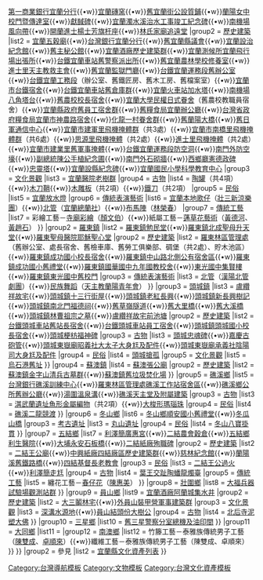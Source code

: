 {{Navbox 
|name = 宜蘭縣文化資產
|title = [[宜蘭縣文化資產|{{fontcolor|white|宜蘭縣文化資產}}]]
|style = width:100%;text-align:left;
|titlestyle = background:#29B99C;color:white;
|group-style = width:90px
|state = collapsed
|bodystyle=text-align:left;|group1 = 文化資產
|list1 = {{Navbox subgroup
|group1 = [[宜蘭市]]
|list1 = {{Navbox subgroup
|group1 = [[縣定古蹟]]
|list1 =  [[昭應宮]]{{•w}}[[碧霞宮]]{{•w}}[[舊宜蘭菸酒賣捌所]]{{•w}}[[第一商業銀行宜蘭分行]]{{•w}}[[宜蘭磚窯]]{{•w}}[[舊宜蘭街公設質鋪]]{{•w}}[[蘭陽女中校門暨傳達室]]{{•w}}[[獻馘碑]]{{•w}}[[宜蘭濁水溪治水工事竣工紀念碑]]{{•w}}[[南機場風向帶]]{{•w}}[[開蘭進士楊士芳旗杆座]]{{•w}}[[林氏家廟追遠堂]]
|group2 = [[臺灣歷史建築|歷史建築]]
|list2 =  [[宜蘭五穀廟]]{{•w}}[[宜蘭美術館|台灣銀行宜蘭分行]]{{•w}}[[舊宜蘭縣議會]]{{•w}}[[宜蘭設治紀念館]]{{•w}}[[舊主秘公館]]{{•w}}[[宜蘭酒廠歷史建築群]]{{•w}}[[宜蘭測候所宜蘭飛行場出張所]]{{•w}}[[台鐵宜蘭車站舊警察派出所]]{{•w}}[[舊宜蘭農林學校修養室]]{{•w}}[[進士里天主教救主會]]{{•w}}[[舊宜蘭監獄門廳]]{{•w}}[[台鐵宜蘭運務段舊辦公室]]{{•w}}[[台鐵宜蘭工務段]]（辦公室、舊鐵匠房、舊木工房、舊檔案室）{{•w}}[[宜蘭市台鐵宿舍]]{{•w}}[[台鐵宜蘭車站舊倉庫群]]{{•w}}[[宜蘭火車站加水塔]]{{•w}}[[南機場八角塔台]]{{•w}}[[舊農校校長宿舍]]{{•w}}[[宜蘭大學民權日式眷舍]]（舊農校教職員宿舍）{{•w}}[[宜蘭縣政府舊員工宿舍群]]{{•w}}[[舊糧食局宜蘭辦公廳]]{{•w}}[[台灣省政府糧食局宜蘭市神農路宿舍]]{{•w}}[[化龍一村眷舍群]]{{•w}}[[舊蘭陽大橋]]{{•w}}[[舊日軍通信中心]]{{•w}}[[宜蘭市建軍里飛機掩體群]]（共3處）{{•w}}[[宜蘭市南橋里飛機掩體群]]（共6處）{{•w}}[[思源里飛機掩體]]（共2處）{{•w}}[[進士里飛機掩體]]（共2處）{{•w}}[[宜蘭市建業里舊軍事掩體]]{{•w}}[[台鐵宜蘭運務段防空洞]]{{•w}}[[南門外防空壕]]{{•w}}[[副總統陳公手植紀念圃]]{{•w}}[[南門外石砌牆]]{{•w}}[[西鄉廳憲德政碑]]{{•w}}[[忠靈塔 (宜蘭)|忠靈塔]]{{•w}}[[宜蘭設縣紀念碑]]{{•w}}[[宜蘭國民小學科學教育中心]]
|group3 = [[文化景觀]]
|list3 = [[宜蘭醫院老樹群]] 
|group4 = [[古物]]
|list4 = [[陶罐]]（共4項）{{•w}}[[木刀鞘]]{{•w}}[[木雕板]]（共2項）{{•w}}[[鐵刀]]（共2項）
|group5 = [[民俗]]
|list5 = [[宜蘭放水燈]]
|group6 = [[傳統表演藝術]]
|list6 = [[宜蘭本地歌仔]]（[[壯三新涼樂團]]）{{•w}}[[北管]]（[[宜蘭總蘭社]]）{{•w}}[[布馬陣]]（[[林榮春]]）
|group7 = [[傳統工藝]]
|list7 = 彩繪工藝－[[寺廟彩繪]]（[[顏文伯]]）{{•w}}紙屬工藝－[[蓪草花藝術]]（[[黃德河]]、[[黃趙石]]）
}}
|group2 = [[羅東鎮 (臺灣)|羅東鎮]]
|list2 = {{Navbox subgroup
|group1 = [[縣定古蹟]]
|list1 = [[舊羅東郡役所]]{{•w}}[[羅東鎮勉民堂]]{{•w}}[[聖母升天堂 (羅東鎮)|羅東鎮北成聖母升天堂]]{{•w}}[[耶穌聖心堂 (羅東鎮)|羅東聖母醫院耶穌聖心堂]]
|group2 = [[臺灣歷史建築|歷史建築]]
|list2 = [[羅東林業文化園區|羅東林區管理處]]（舊辦公室、處長宿舍、舊檢車庫、舊勞工俱樂部、碉堡（共2處）、貯木池區）{{•w}}[[羅東鎮成功國小校長宿舍]]{{•w}}[[羅東鎮中山路北側公有宿舍區]]{{•w}}[[羅東鎮成功國小舊禮堂]]{{•w}}[[羅東鎮國華國中九年國教校舍]]{{•w}}[[東光國中集賢樓]]{{•w}}[[羅東鎮東光國中舊校門]]
|group3 = [[傳統表演藝術]]
|list3 = [[北管]]（[[漢陽北管劇團]]）{{•w}}[[民族舞蹈]]（[[天主教蘭陽青年會]]）
}}
|group3 = [[頭城鎮]]
|list3 = {{Navbox subgroup
|group1 = [[縣定古蹟]]
|list1 =  [[頭城慶元宮]]{{•w}}[[盧纘祥故宅]]{{•w}}[[頭城鎮十三行|頭城鎮十三行街屋]]{{•w}}[[頭城鎮老紅長興]]{{•w}}[[頭城鎮新長興樹記]]{{•w}}[[頭城鎮南北門福德祠]]{{•w}}[[舊草嶺隧道]]{{•w}}[[舊大里橋]]{{•w}}[[舊大溪橋]]{{•w}}[[頭城鎮林曹祖宗之墓]]{{•w}}[[盧纘祥故宅前池塘]]
|group2 = [[臺灣歷史建築|歷史建築]]
|list2 = [[台鐵頭城車站舊站長宿舍]]{{•w}}[[台鐵頭城車站員工宿舍]]{{•w}}[[頭城鎮頭城國小校長宿舍]]{{•w}}[[頭城梗枋福神碑]]
|group3 = [[古物]]
|list3 = [[頭城忠魂碑]]{{•w}}[[嘉慶古砲管]]{{•w}}[[頭城東嶽廟昭義社大太子大身尪及配件]]{{•w}}[[頭城東嶽廟承義社陰陽司大身尪及配件]]
|group4 = [[民俗]]
|list4 = [[頭城搶孤]]
|group5 = [[文化景觀]]
|list5 = [[烏石港舊址]]
}}
|group4 = [[蘇澳鎮 (臺灣)|蘇澳鎮]]
|list4 = {{Navbox subgroup
|group1 = [[縣定古蹟]]
|list1 = [[蘇澳砲台山及金刀比羅社遺蹟]]{{•w}}[[蘇澳晉安宮|蘇澳張公廟]]
|group2 = [[臺灣歷史建築|歷史建築]]
|list2 = [[蘇澳鎮金字山清兵古墓群]]{{•w}}[[蘇澳鎮舊垃圾焚化場]]
}}
|group5 = [[礁溪鄉]]
|list5 = {{Navbox subgroup
|group1 = [[縣定古蹟]]
|list1 = [[武暖石板橋]]
|group2 = [[臺灣歷史建築|歷史建築]]
|list2 = [[開蘭吳宅公廳]]{{•w}}[[台灣銀行礁溪訓練中心]]{{•w}}[[羅東林區管理處礁溪工作站宿舍區]]{{•w}}[[礁溪鄉公所舊辦公廳]]{{•w}}[[礁溪溫泉|湯圍溫泉溝]]{{•w}}[[礁溪天主堂|礁溪天主堂及附屬建築]]
|group3 = [[古物]]
|list3 = [[淇武蘭遺址魚形金屬編物]]（共2項）{{•w}}[[大梭形瑪瑙珠]]
|group4 = [[民俗]]
|list4 = [[二龍村龍舟競渡|礁溪二龍競渡]]
}}
|group6 = [[冬山鄉]]
|list6 = {{Navbox subgroup
|group1 = [[縣定古蹟]]
|list1 =  
|group2 = [[臺灣歷史建築|歷史建築]]
|list2 =  [[舊冬山鄉公所]]{{•w}}[[冬山鄉順安國小舊禮堂]]{{•w}}[[冬瓜山橋]]
|group3 = [[考古遺址]]
|list3 = [[丸山遺址]] 
|group4 = [[民俗]]
|list4 = [[石聖爺廟#掛貫|冬山八寶掛貫]]
}}
|group7 = [[五結鄉]]
|list7 = {{Navbox subgroup
|group1 = [[縣定古蹟]]
|list1 = [[利澤簡永安宮]]{{•w}}[[利澤簡廣惠宮]]{{•w}}[[二結農會穀倉]]{{•w}}[[五結鄉利生醫院]]{{•w}}[[大埔永安石板橋]]{{•w}}[[二結紙廠殉職碑]]
|group2 = [[臺灣歷史建築|歷史建築]]
|list2 = [[二結王公廟]]{{•w}}[[中興文化創意園區|中興紙廠四結廠區歷史建築群]]{{•w}}[[慈林紀念館]]{{•w}}[[蘭陽溪舊鐵路橋]]{{•w}}[[四結基督長老教會]]
|group3 = [[民俗]]
|list3 = [[二結王公廟#祭祀|二結王公過火]]{{•w}}[[利澤簡永安宮#走尪競賽|利澤簡走尪]]
|group4 = [[古物]]
|list4 = [[葉王交趾陶蟠龍燭臺]]
|group5 = [[傳統工藝]]
|list5 = 纏花工藝－[[春仔花]]（[[陳惠美]]）
}}
|group8 = [[壯圍鄉]]
|list8 = {{Navbox subgroup
|group1 = [[縣定古蹟]]
|list1 = [[壯圍鄉游氏家廟追遠堂]] 
|group2 = [[臺灣歷史建築|歷史建築]]
|list2 = [[戒嚴時期蘭陽海岸線軍事營舍]]{{•w}}[[大福兵器試驗場觀測站群]] 
}}
|group9 = [[員山鄉]]
|list9 = {{Navbox subgroup
|group1 = [[縣定古蹟]]
|list1 = [[員山周振東武舉人宅]]{{•w}}[[宜蘭酒廠阿蘭城集水井]] 
|group2 = [[臺灣歷史建築|歷史建築]]
|list2 = [[大三鬮林宅]]{{•w}}[[外員山裝甲營軍事建築群]]
|group3 = [[文化景觀]]
|list3 = [[深溝水源地]]{{•w}}[[員山結頭份大樹公]]
|group4 = [[古物]]
|list4 = [[北后寺泥塑大佛]]
}}
|group10 = [[三星鄉 (台灣)|三星鄉]]
|list10 = {{Navbox subgroup
|group1 = [[縣定古蹟]]
|list1 =  
|group2 = [[臺灣歷史建築|歷史建築]]
|list2 =  [[太平山林鐵舊天送埤站]]{{•w}}[[舊三星警察分室總機及油印間]] 
}}
|group11 = [[大同鄉 (台灣)|大同鄉]]
|list11 = {{Navbox subgroup
|group1 = [[縣定古蹟]]
|list1 = [[寒溪神社遺跡]]
|group2 = [[臺灣歷史建築|歷史建築]]
|list2 = [[羅東林鐵八號隧道]]
}}
|group12 = [[南澳鄉]]
|list12 = {{Navbox subgroup
|group1 = [[縣定古蹟]]
|list1 =  
|group2 = [[臺灣歷史建築|歷史建築]]
|list2 = 
|group3 = [[考古遺址]]
|list3 = [[漢本遺址]] 
|group4 = [[傳統表演藝術]]
|list4 = [[泰雅族口簧琴]]（製作及吹奏）（[[江明清]]）
|group5 = [[傳統工藝]]
|list5 = 木工藝－[[泰雅族傳統男子工藝]]（[[韋建福]]）{{•w}}竹籐工藝－泰雅族傳統男子工藝（[[陳雙成]]、[[卓順來]]）{{•w}}纖維工藝－泰雅族傳統男子工藝（陳雙成、卓順來）
}}
}}
|group2 = 參見
|list2 = [[宜蘭縣文化資產列表]]
}}<noinclude>

{{Documentation}}

[[Category:台灣導航模板]]
[[Category:文物模板]]
[[Category:台灣文化資產模板]]
</noinclude>